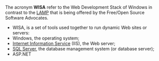 {{uncat}} {{unref}} {{linkless}}

The acronym '''WISA''' refer to the Web Development Stack of Windows in contrast to the [[LAMP (software bundle)|LAMP]] that is being offered by the Free/Open Source Software Advocates.

*WISA, is a set of tools used together to run dynamic Web sites or servers:
*Windows, the operating system;
*[[Internet Information Service]] (IIS), the Web server;
*[[SQL Server]], the database management system (or database server);
* ASP.NET